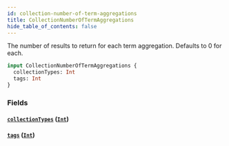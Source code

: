 ```yaml
---
id: collection-number-of-term-aggregations
title: CollectionNumberOfTermAggregations
hide_table_of_contents: false
---
```



The number of results to return for each term aggregation. Defaults to 0 for each.

```graphql
input CollectionNumberOfTermAggregations {
  collectionTypes: Int
  tags: Int
}
```


### Fields

#### [`collectionTypes`](#) ([`Int`](/developers/demandhq-apis/demand-api/graphql/reference/scalars/int))




#### [`tags`](#) ([`Int`](/developers/demandhq-apis/demand-api/graphql/reference/scalars/int))







